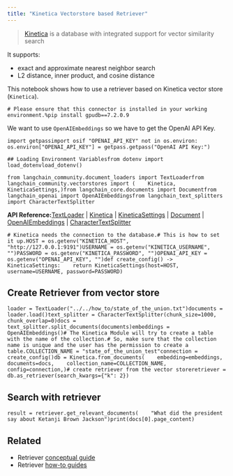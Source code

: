 ```yaml
---
title: "Kinetica Vectorstore based Retriever"
---
```


> [Kinetica](https://www.kinetica.com/) is a database with integrated support for vector similarity search

It supports:

* exact and approximate nearest neighbor search
* L2 distance, inner product, and cosine distance

This notebook shows how to use a retriever based on Kinetica vector store (`Kinetica`).

```
# Please ensure that this connector is installed in your working environment.%pip install gpudb==7.2.0.9
```

We want to use `OpenAIEmbeddings` so we have to get the OpenAI API Key.

```
import getpassimport osif "OPENAI_API_KEY" not in os.environ:    os.environ["OPENAI_API_KEY"] = getpass.getpass("OpenAI API Key:")
```

```
## Loading Environment Variablesfrom dotenv import load_dotenvload_dotenv()
```

```
from langchain_community.document_loaders import TextLoaderfrom langchain_community.vectorstores import (    Kinetica,    KineticaSettings,)from langchain_core.documents import Documentfrom langchain_openai import OpenAIEmbeddingsfrom langchain_text_splitters import CharacterTextSplitter
```

**API Reference:**[TextLoader](https://python.langchain.com/api_reference/community/document_loaders/langchain_community.document_loaders.text.TextLoader.html) | [Kinetica](https://python.langchain.com/api_reference/community/vectorstores/langchain_community.vectorstores.kinetica.Kinetica.html) | [KineticaSettings](https://python.langchain.com/api_reference/community/vectorstores/langchain_community.vectorstores.kinetica.KineticaSettings.html) | [Document](https://python.langchain.com/api_reference/core/documents/langchain_core.documents.base.Document.html) | [OpenAIEmbeddings](https://python.langchain.com/api_reference/openai/embeddings/langchain_openai.embeddings.base.OpenAIEmbeddings.html) | [CharacterTextSplitter](https://python.langchain.com/api_reference/text_splitters/character/langchain_text_splitters.character.CharacterTextSplitter.html)

```
# Kinetica needs the connection to the database.# This is how to set it up.HOST = os.getenv("KINETICA_HOST", "http://127.0.0.1:9191")USERNAME = os.getenv("KINETICA_USERNAME", "")PASSWORD = os.getenv("KINETICA_PASSWORD", "")OPENAI_API_KEY = os.getenv("OPENAI_API_KEY", "")def create_config() -> KineticaSettings:    return KineticaSettings(host=HOST, username=USERNAME, password=PASSWORD)
```

## Create Retriever from vector store

```
loader = TextLoader("../../how_to/state_of_the_union.txt")documents = loader.load()text_splitter = CharacterTextSplitter(chunk_size=1000, chunk_overlap=0)docs = text_splitter.split_documents(documents)embeddings = OpenAIEmbeddings()# The Kinetica Module will try to create a table with the name of the collection.# So, make sure that the collection name is unique and the user has the permission to create a table.COLLECTION_NAME = "state_of_the_union_test"connection = create_config()db = Kinetica.from_documents(    embedding=embeddings,    documents=docs,    collection_name=COLLECTION_NAME,    config=connection,)# create retriever from the vector storeretriever = db.as_retriever(search_kwargs={"k": 2})
```

## Search with retriever

```
result = retriever.get_relevant_documents(    "What did the president say about Ketanji Brown Jackson")print(docs[0].page_content)
```

## Related

* Retriever [conceptual guide](/src/oss/concepts/retrievers)
* Retriever [how-to guides](/src/oss/how_to/#retrievers)
